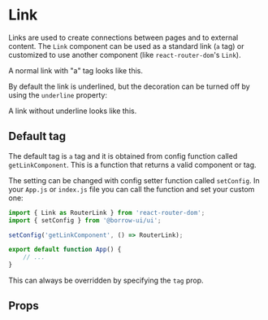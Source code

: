

<Meta title="Components/Link" component={Link} />

# Link

Links are used to create connections between pages and to external content.
The `Link` component can be used as a standard link (`a` tag)
or customized to use another component (like `react-router-dom`'s `Link`).

<Preview>
    <Story name="Default">
        <div>
            A normal link with "a" tag <Link>looks like this</Link>.
        </div>
    </Story>
</Preview>

By default the link is underlined, but the decoration can be turned off by
using the `underline` property:

<Preview>
    <Story name="Underline">
        <div>
            A link without underline <Link underline={false}>looks like this</Link>.
        </div>
    </Story>
</Preview>

## Default tag

The default tag is `a` tag and it is obtained from config function called `getLinkComponent`.
This is a function that returns a valid component or tag.

The setting can be changed with config setter function called `setConfig`.
In your `App.js` or `index.js` file you can call the function and set your custom one:

```jsx
import { Link as RouterLink } from 'react-router-dom';
import { setConfig } from '@borrow-ui/ui';

setConfig('getLinkComponent', () => RouterLink);

export default function App() {
    // ...
}
```

This can always be overridden by specifying the `tag` prop.

## Props

<Props of={Link} />

